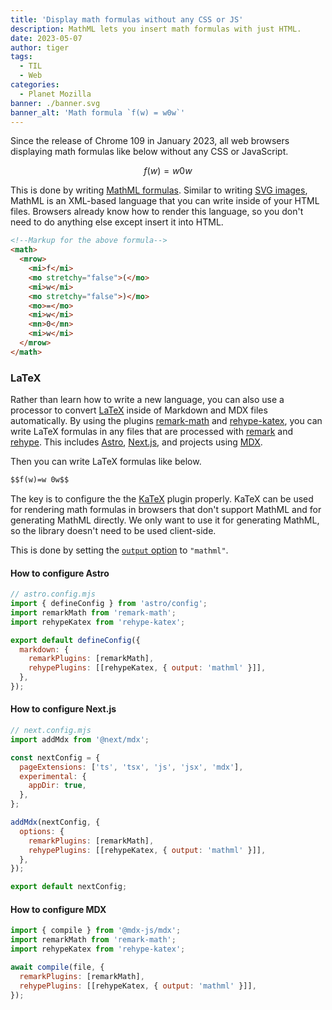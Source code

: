 ```yaml
---
title: 'Display math formulas without any CSS or JS'
description: MathML lets you insert math formulas with just HTML.
date: 2023-05-07
author: tiger
tags:
  - TIL
  - Web
categories:
  - Planet Mozilla
banner: ./banner.svg
banner_alt: 'Math formula `f(w) = w0w`'
---
```


Since the release of Chrome 109 in January 2023, all web browsers displaying math formulas like below without any CSS or JavaScript.

$$f(w)=w 0w$$

This is done by writing [MathML formulas](https://developer.mozilla.org/en-US/docs/Web/MathML). Similar to writing [SVG images](https://developer.mozilla.org/en-US/docs/Web/SVG), MathML is an XML-based language that you can write inside of your HTML files. Browsers already know how to render this language, so you don't need to do anything else except insert it into HTML.

```html
<!--Markup for the above formula-->
<math>
  <mrow>
    <mi>f</mi>
    <mo stretchy="false">(</mo>
    <mi>w</mi>
    <mo stretchy="false">)</mo>
    <mo>=</mo>
    <mi>w</mi>
    <mn>0</mn>
    <mi>w</mi>
  </mrow>
</math>
```

### LaTeX

Rather than learn how to write a new language, you can also use a processor to convert [LaTeX](https://www.latex-project.org/) inside of Markdown and MDX files automatically. By using the plugins [remark-math](https://github.com/remarkjs/remark-math) and [rehype-katex](https://github.com/remarkjs/remark-math/tree/main/packages/rehype-katex), you can write LaTeX formulas in any files that are processed with [remark](https://remark.js.org/) and [rehype](https://github.com/rehypejs/rehype). This includes [Astro](https://docs.astro.build/en/reference/configuration-reference/#markdownremarkplugins), [Next.js](https://nextjs.org/docs/pages/building-your-application/configuring/mdx#remark-and-rehype-plugins), and projects using [MDX](https://mdxjs.com/docs/extending-mdx/).

Then you can write LaTeX formulas like below.

```markdown
$$f(w)=w 0w$$
```

The key is to configure the the [KaTeX](https://katex.org/) plugin properly. KaTeX can be used for rendering math formulas in browsers that don't support MathML and for generating MathML directly. We only want to use it for generating MathML, so the library doesn't need to be used client-side.

This is done by setting the [`output` option](https://katex.org/docs/options.html) to `"mathml"`.

#### How to configure Astro

```js
// astro.config.mjs
import { defineConfig } from 'astro/config';
import remarkMath from 'remark-math';
import rehypeKatex from 'rehype-katex';

export default defineConfig({
  markdown: {
    remarkPlugins: [remarkMath],
    rehypePlugins: [[rehypeKatex, { output: 'mathml' }]],
  },
});
```

#### How to configure Next.js

```js
// next.config.mjs
import addMdx from '@next/mdx';

const nextConfig = {
  pageExtensions: ['ts', 'tsx', 'js', 'jsx', 'mdx'],
  experimental: {
    appDir: true,
  },
};

addMdx(nextConfig, {
  options: {
    remarkPlugins: [remarkMath],
    rehypePlugins: [[rehypeKatex, { output: 'mathml' }]],
  },
});

export default nextConfig;
```

#### How to configure MDX

```js
import { compile } from '@mdx-js/mdx';
import remarkMath from 'remark-math';
import rehypeKatex from 'rehype-katex';

await compile(file, {
  remarkPlugins: [remarkMath],
  rehypePlugins: [[rehypeKatex, { output: 'mathml' }]],
});
```
